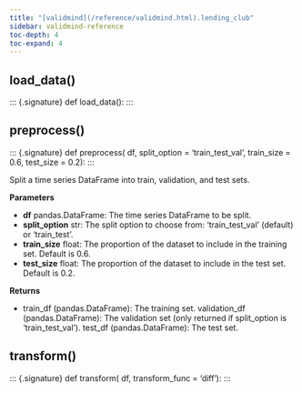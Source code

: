 ```yaml
---
title: "[validmind](/reference/validmind.html).lending_club"
sidebar: validmind-reference
toc-depth: 4
toc-expand: 4
---
```


## load_data[()]{.muted}

<!-- function.qmd.jinja2 - function signature -->

::: {.signature} <span class="signature pdoc-code multiline"> <span class="kw">def</span> <span class="name">load_data</span>(<span class="param"><span class="n"></span></span>):</span> </span> :::

## preprocess[()]{.muted}

<!-- function.qmd.jinja2 - function signature -->

::: {.signature} <span class="signature pdoc-code multiline"> <span class="kw">def</span> <span class="name">preprocess</span>( <span class="param"> <span class="n">df</span></span>, <span class="param"> <span class="n">split_option</span> <span class="o">=</span> <span class="kc">'train_test_val'</span></span>, <span class="param"> <span class="n">train_size</span> <span class="o">=</span> <span class="kc">0.6</span></span>, <span class="param"> <span class="n">test_size</span> <span class="o">=</span> <span class="kc">0.2</span></span>):</span> </span> :::

Split a time series DataFrame into train, validation, and test sets.

**Parameters**

- **df** pandas.DataFrame: The time series DataFrame to be split.
- **split_option** str: The split option to choose from: 'train_test_val' (default) or 'train_test'.
- **train_size** float: The proportion of the dataset to include in the training set. Default is 0.6.
- **test_size** float: The proportion of the dataset to include in the test set. Default is 0.2.

**Returns**

- train_df (pandas.DataFrame): The training set. validation_df (pandas.DataFrame): The validation set (only returned if split_option is 'train_test_val'). test_df (pandas.DataFrame): The test set.

## transform[()]{.muted}

<!-- function.qmd.jinja2 - function signature -->

::: {.signature} <span class="signature pdoc-code multiline"> <span class="kw">def</span> <span class="name">transform</span>( <span class="param"> <span class="n">df</span></span>, <span class="param"> <span class="n">transform_func</span> <span class="o">=</span> <span class="kc">'diff'</span></span>):</span> </span> :::
